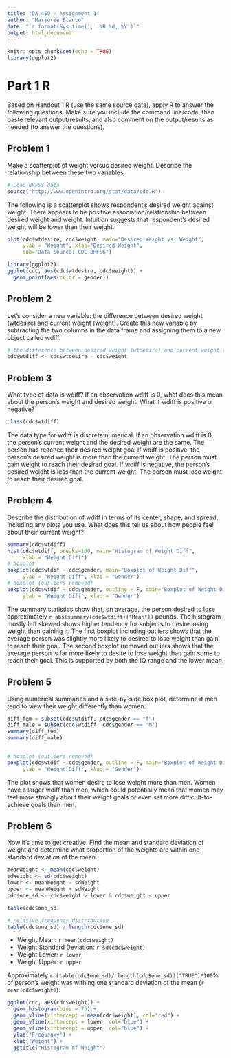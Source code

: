 ```yaml
---
title: "DA 460 - Assignment 1"
author: "Marjorie Blanco"
date: "`r format(Sys.time(), '%B %d, %Y')`"
output: html_document
---
```


```r
knitr::opts_chunk$set(echo = TRUE)
library(ggplot2)
```

# Part 1 R

Based on Handout 1 R (use the same source data), apply R to answer the following questions. Make sure you include the command line/code, then paste relevant output/results, and also comment on the output/results as needed (to answer the questions).

## Problem 1

Make a scatterplot of weight versus desired weight. Describe the relationship between these two variables.

```r
# Load BRFSS data
source("http://www.openintro.org/stat/data/cdc.R")
```

The following is a scatterplot shows respondent's desired weight against weight. There appears to be positive association/relationship between desired weight and weight.  Intuition suggests that respondent's desired weight will be lower than their weight.

```r
plot(cdc$wtdesire, cdc$weight, main="Desired Weight vs. Weight", 
     ylab = "Weight", xlab="Desired Weight",
     sub="Data Source: CDC BRFSS")

library(ggplot2)
ggplot(cdc, aes(cdc$wtdesire, cdc$weight)) + 
  geom_point(aes(color = gender))
```

## Problem 2

Let's consider a new variable: the difference between desired weight (wtdesire) and current weight (weight). Create this new variable by subtracting the two columns in the data frame and assigning them to a new object called wdiff.

```r
# the difference between desired weight (wtdesire) and current weight (weight)
cdc$wtdiff <- cdc$wtdesire - cdc$weight
```

## Problem 3

What type of data is wdiff? If an observation wdiff is 0, what does this mean about the person's weight and desired weight. What if wdiff is positive or negative?

```r
class(cdc$wtdiff)
```

The data type for wdiff is discrete numerical.  If an observation wdiff is 0, the person's current weight and the desired weight are the same.  The person has reached their desired weight goal  If wdiff is positive, the person's desired weight is more than the current weight.  The person must gain weight to reach their desired goal.  If wdiff is negative, the person's desired weight is less than the current weight.  The person must lose weight to reach their desired goal.

## Problem 4

Describe the distribution of wdiff in terms of its center, shape, and spread, including any plots you use. What does this tell us about how people feel about their current weight?

```r
summary(cdc$wtdiff)
hist(cdc$wtdiff, breaks=100, main="Histogram of Weight Diff", 
     xlab = "Weight Diff")
# boxplot 
boxplot(cdc$wtdif ~ cdc$gender, main="Boxplot of Weight Diff", 
     ylab = "Weight Diff", xlab = "Gender")
# boxplot (outliers removed)
boxplot(cdc$wtdif ~ cdc$gender, outline = F, main="Boxplot of Weight Diff", 
     ylab = "Weight Diff", xlab = "Gender")
```

The summary statistics show that, on average, the person desired to lose approximately `r abs(summary(cdc$wtdiff)["Mean"])` pounds. The histogram mostly left skewed shows higher tendency for subjects to desire losing weight than gaining it. The first boxplot including outliers shows that the average person was slightly more likely to desired to lose weight than gain to reach their goal.  The second boxplot (removed outliers shows that the average person is far more likely to desire to lose weight than gain some to reach their goal.  This is supported by both the IQ range and the lower mean.

## Problem 5

Using numerical summaries and a side-by-side box plot, determine if men tend to view their weight differently than women.

```r
diff_fem = subset(cdc$wtdiff, cdc$gender == "f")
diff_male = subset(cdc$wtdiff, cdc$gender == "m")
summary(diff_fem)
summary(diff_male)


# boxplot (outliers removed)
boxplot(cdc$wtdif ~ cdc$gender, outline = F, main="Boxplot of Weight Diff", 
     ylab = "Weight Diff", xlab = "Gender")
```

The plot shows that women desire to lose weight more than men.  Women have a larger wdiff than men, which could potentially mean that women may feel more strongly about their weight goals or even set more difficult-to-achieve goals than men. <TBD>

## Problem 6

Now it's time to get creative. Find the mean and standard deviation of weight and determine what proportion of the weights are within one standard deviation of the mean.

```r
meanWeight <- mean(cdc$weight)
sdWeight <- sd(cdc$weight)
lower <- meanWeight - sdWeight
upper <- meanWeight + sdWeight
cdc$one_sd <- cdc$weight > lower & cdc$weight < upper

table(cdc$one_sd)

# relative frequency distribution
table(cdc$one_sd) / length(cdc$one_sd)
```

- Weight Mean: `r mean(cdc$weight)`
- Weight Standard Deviation: `r sd(cdc$weight)`
- Weight Lower: `r lower`
- Weight Upper: `r upper`

Approximately `r (table(cdc$one_sd)/ length(cdc$one_sd))["TRUE"]*100`% of person's weight was withing one standard deviation of the mean (`r mean(cdc$weight)`).

```r
ggplot(cdc, aes(cdc$weight)) + 
  geom_histogram(bins = 75) +
  geom_vline(xintercept = mean(cdc$weight), col="red") +
  geom_vline(xintercept = lower, col="blue") +
  geom_vline(xintercept = upper, col="blue") +
  ylab("Frequenxy") +
  xlab("Weight") +
  ggtitle("Histogram of Weight")
```